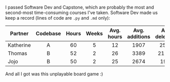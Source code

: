 
I passed Software Dev and Capstone, which are probably the most and
second-most time-consuming courses I've taken.
Software Dev made us keep a record (lines of code are `.py` and `.md` only):

| Partner   | Codebase | Hours | Weeks | Avg. hours | Avg. additions | Avg. deletions |
| --------- | :------: | :---: | :---: | :--------: | :------------: | :------------: |
| Katherine | A        | 60    | 5     | 12         | 1907           | 257.4          |
| Thomas    | B        | 52    | 2     | 26         | 3389           | 2105.5         |
| Jojo      | B        | 50    | 2     | 25         | 2674           | 1914           |

And all I got was this unplayable board game :)